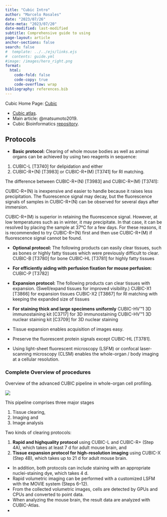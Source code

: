 ```yaml
---
title: "Cubic Intro"
author: "Marcelo Rosales"
date: "2023/07/26"  
date-meta: "2023/07/20"  
date-modified: last-modified
subtitle: Comprehensive guide to using 
page-layout: article
anchor-sections: false
search: false
#  template: ../../ejs/links.ejs
#  contents: guide.yml
#image: /images/hero_right.png
format: 
  html: 
    code-fold: false
    code-copy: true
    code-overflow: wrap
bibliography: references.bib
---
```


Cubic Home Page: [Cubic](https://www.cubicstars.com/){target="_blank"}

-   [Cubic atlas](http://cubic-atlas.riken.jp/){target-_blank=""}.
-   Main article: @matsumoto2019.
-   Cubic Bioinformatics [repository](https://github.com/lsb-riken/CUBIC-informatics){target="_blank"}.

## Protocols

-   **Basic protocol:** Clearing of whole mouse bodies as well as animal organs can be achieved by using two reagents in sequence:

1.  CUBIC-L \[T3740\] for delipidation and either
2.  CUBIC-R+(N) \[T3983\] or CUBIC-R+(M) \[T3741\] for RI matching.

The difference between CUBIC-R+(N) \[T3983\] and CUBIC-R+(M) \[T3741\]:

CUBIC-R+(N) is inexpensive and easier to handle because it raises less precipitation. The fluorescence signal may decay, but the fluorescence signals of samples in CUBIC-R+(N) can be observed for several days after immersion.

CUBIC-R+(M) is superior in retaining the fluorescence signal. However, at low temperatures such as in winter, it may precipitate. In that case, it can be resolved by placing the sample at 37°C for a few days. For these reasons, it is recommended to try CUBIC-R+(N) first and then use CUBIC-R+(M) if fluorescence signal cannot be found.

-   **Optional protocol:** The following products can easily clear tissues, such as bones or highly fatty tissues which were previously difficult to clear. CUBIC-B \[T3780\] for bone CUBIC-HL \[T3781\] for highly fatty tissues

-   **For efficiently aiding with perfusion fixation for mouse perfusion:** CUBIC-P \[T3782\]

-   **Expansion protocol:** The following products can clear tissues with expansion. (Swell/expand tissues for improved visibility.) CUBIC-X1 \[T3866\] for expansion tissues CUBIC-X2 \[T3867\] for RI matching with keeping the expanded size of tissues

-   **For staining thick and large specimens uniformly** CUBIC-HV™1 3D immunostaining kit \[C3717\] for 3D immunostaining CUBIC-HV™1 3D nuclear staining kit \[C3709\] for 3D nuclear staining

-   Tissue expansion enables acquisition of images easy.

-   Preserve the fluorescent protein signals except CUBIC-HL \[T3781\].

-   Using light-sheet fluorescent microscopy (LSFM) or confocal laser-scanning microscopy (CLSM) enables the whole-organ / body imaging at a cellular resolution.

### Complete Overview of procedures

Overview of the advanced CUBIC pipeline in whole-organ cell profiling.

![](images/Cubic_workflow-01.png)

This pipeline comprises three major stages

1.  Tissue clearing,
2.  Imaging and
3.  Image analysis

Two kinds of clearing protocols:

1.  **Rapid and highquality protocol** using CUBIC-L and CUBIC-R+ (Step 4A), which takes at least 7 d for adult mouse brain, and
2.  **Tissue expansion protocol for high-resolution imaging** using CUBIC-X (Step 4B), which takes up to 21 d for adult mouse brain.

-   In addition, both protocols can include staining with an appropriate nuclei-staining dye, which takes 4 d.
-   Rapid volumetric imaging can be performed with a customized LSFM with the MOVIE system (Steps 6--12).
-   From the collected volumetric images, cells are detected by GPUs and CPUs and converted to point data.
-   When analyzing the mouse brain, the result data are analyzed with CUBIC-Atlas.
-   
